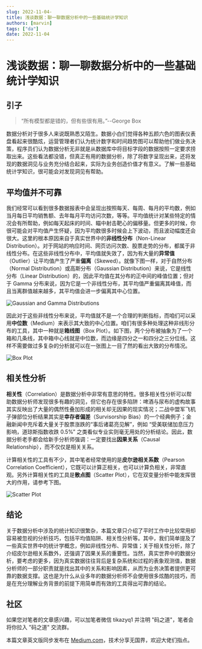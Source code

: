 ```yaml
---
slug: 2022-11-04-
title: 浅谈数据：聊一聊数据分析中的一些基础统计学知识
authors: [marvin]
tags: ["da"]
date: 2022-11-04
---
```



# 浅谈数据：聊一聊数据分析中的一些基础统计学知识

## 引子

> “所有模型都是错的，但有些很有用。”--George Box

数据分析对于很多人来说既熟悉又陌生。数据小白们觉得各种五颜六色的图表仪表盘看起来很酷炫，运营管理者们认为统计数字和时间趋势图可以帮助他们做业务决策，程序员们认为数据分析无非就是从数据库中将目标字段的数据按照一定要求捞取出来。这些看法都没错，但真正有用的数据分析，除了将数字呈现出来，还将发现的数据洞见与业务充分结合起来，实际为业务创造价值才有意义。了解一些基础统计学知识，很可能会对发现洞见有帮助。

## 平均值并不可靠

我们经常可以看到很多数据报表中会呈现出按照每天、每周、每月的平均数，例如当月每日平均销售额、去年每月平均访问次数，等等。平均值统计对某些特定的情况会有所帮助，例如每天起床的时间、瞄中射击靶心的偏移量。但更多的时候，你很可能会对平均值产生怀疑，因为平均数很多时候会上下波动，而且波动幅度还会很大。这里的根本原因来自于真实世界中的**非线性分布**（Non-Linear Distribution）。对于网站的响应时间、网页访问次数、股票走势的分布，都属于非线性分布。在这些非线性分布中，平均值就失效了，因为有大量的**异常值**（Outlier）让平均值产生了严重**偏离**（Skewed）。就像下图一样，对于自然分布（Normal Distribution）或高斯分布（Gaussian Distribution）来说，它是线性分布（Linear Distribution）的，因此平均值在其分布的正中间的峰值位置；但对于 Gamma 分布来说，因为它是一个非线性分布，其平均值严重偏离其峰值，而且当离群值越来越多，其平均值会进一步偏离其中心位置。

![Gaussian and Gamma Distributions](https://tva1.sinaimg.cn/large/008vxvgGly1h7vitc7gvfj31d60ow40o.jpg)

因此对于这些非线性分布来说，平均值就不是一个合理的判断指标，而咱们可以采用**中位数**（Medium）来表示其大致的中心位置。咱们有很多种处理这种非线形分布的工具，其中一种就是**箱线图**（Box Plot）。如下图，两个分布被抽象为了一个箱和几条线，其中箱中心线就是中位数，而边缘是四分之一和四分之三分位线。这样不需要做过多复杂的分析就可以在一张图上一目了然的看出大致的分布情况。

![Box Plot](https://tva1.sinaimg.cn/large/008vxvgGly1h7vj9t68rqj30wa0nymy2.jpg)

## 相关性分析

**相关性**（Correlation）是数据分析中非常有意思的特性。很多相关性分析可以帮助数据分析师发现很多有趣的洞见，但它也存在很多陷阱：啤酒与尿布的虚构故事其实反映出了大量的偶然性叠加形成的相关却无因果的现实情况；二战中盟军飞机子弹部位分析结果其实是**幸存者偏差**（Survisorship Bias）的一个经典例子；金融新闻中充斥着大量关于股票涨跌的“事后诸葛亮见解”，例如 “受美联储加息压力影响，道琼斯指数收跌 0.5%” 之类看似专业实则毫无用处的分析结论。因此，数据分析老手都会给新手分析师强调：一定要找出**因果关系**（Causal Relationship），而不仅仅是相关关系。

计算相关性的工具有不少，其中笔者经常使用的是**皮尔逊相关系数**（Pearson Correlation Coefficient），它既可以计算正相关，也可以计算负相关，非常直观。另外计算相关性的工具是**散点图**（Scatter Plot），它在双变量分析中能发挥很大的作用，请参考下图。

![Scatter Plot](https://tva1.sinaimg.cn/large/008vxvgGly1h7vk6j5lozj30vm0ns75k.jpg)

## 结论

关于数据分析中涉及的统计知识很繁杂，本篇文章只介绍了平时工作中比较常用却容易被忽视的分析技巧，包括平均值陷阱、相关性分析等。其中，我们简单提及了一些真实世界中的统计学概念，例如非线性分布、异常值；关于相关性分析，除了介绍皮尔逊相关系数外，还强调了因果关系的重要性。当然，真实世界中的数据分析，要考虑的更多，因为真实数据往往背后是复杂系统和过程的表象观测值，数据分析师的一部分职责就是找出其中的关系和影响因素，从而为业务决策者提供更可靠的数据支撑。这也是为什么从业多年的数据分析师不会使用很多炫酷的技巧，而是在充分理解业务背景的前提下用简单而有效的工具得出可靠的结论。

## 社区

如果您对笔者的文章感兴趣，可以加笔者微信 tikazyq1 并注明 "码之道"，笔者会将你拉入 "码之道" 交流群。

本篇文章英文版同步发布在 [Medium.com](https://medium.com/@MarvinZhang89/talking-data-some-basic-yet-useful-statistics-in-data-analysis-8f580a5eeb7f)，技术分享无国界，欢迎大佬们指点。
